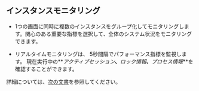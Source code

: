## インスタンスモニタリング

-   1つの画面に同時に複数のインスタンスをグループ化してモニタリングします。関心のある重要な指標を選択して、全体のシステム状況をモニタリングできます。

-   リアルタイムモニタリングは、 5秒間隔でパフォーマンス指標を監視します。 現在実行中の**_アクティブセッション_**、**_ロック情報_**、**_プロセス情報_**を確認することができます。 

詳細については、[次の文書](instance-monitoring)を参照してください。
